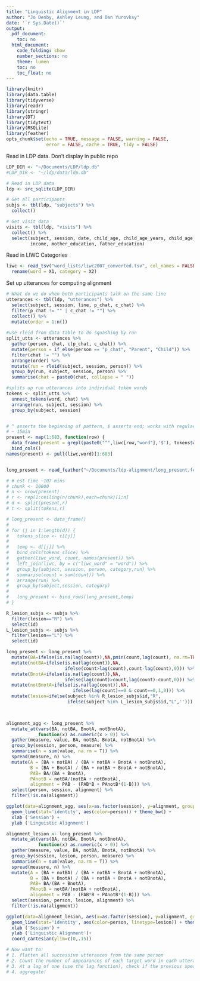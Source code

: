 ```yaml
---
title: "Linguistic Alignment in LDP"
author: "Jo Denby, Ashley Leung, and Dan Yurovksy"
date: '`r Sys.Date()`'
output:
  pdf_document:
    toc: no
  html_document:
    code_folding: show
    number_sections: no
    theme: lumen
    toc: no
    toc_float: no
---
```


```r
library(knitr)
library(data.table)
library(tidyverse)
library(readr)
library(stringr)
library(DT)
library(tidytext)
library(RSQLite)
library(feather)
opts_chunk$set(echo = TRUE, message = FALSE, warning = FALSE, 
               error = FALSE, cache = TRUE, tidy = FALSE)
```


Read in LDP data. Don't display in public repo
```r
LDP_DIR <- "~/Documents/LDP/ldp.db"
#LDP_DIR <- "~/ldp/data/ldp.db"

# Read in LDP data
ldp <- src_sqlite(LDP_DIR)

# Get all participants
subjs <- tbl(ldp, "subjects") %>%
  collect()

# Get visit data
visits <- tbl(ldp, "visits") %>%
  collect() %>%
  select(subject, session, date, child_age, child_age_years, child_age_months,
         income, mother_education, father_education)
```

Read in LIWC Categories
```r
liwc <- read_tsv("word_lists/liwc2007_converted.tsv", col_names = FALSE) %>%
  rename(word = X1, category = X2)
```

Set up utterances for computing alignment
```r
# What do we do when both participants talk on the same line
utterances <- tbl(ldp, "utterances") %>%
  select(subject, session, line, p_chat, c_chat) %>%
  filter(p_chat != "" | c_chat != "") %>%
  collect() %>%
  mutate(order = 1:n())
  
#use rleid from data table to do squashing by run
split_utts <- utterances %>%
  gather(person, chat, c(p_chat, c_chat)) %>%
  mutate(person = if_else(person == "p_chat", "Parent", "Child")) %>%
  filter(chat != "") %>%
  arrange(order) %>%
  mutate(run = rleid(subject, session, person)) %>%
  group_by(run, subject, session, person) %>%
  summarise(chat = paste0(chat, collapse = " ")) 

#splits up run utterances into individual token words
tokens <- split_utts %>%
  unnest_tokens(word, chat) %>%
  arrange(run, subject, session) %>%
  group_by(subject, session)


# ^ asserts the beginning of pattern, $ asserts end; works with regular expressions as well
# ~ 15min
present <- map(1:683, function(row) {
  data_frame(present = grepl(paste0("^",liwc[row,"word"],'$'), tokens$word,ignore.case = TRUE))}) %>%
  bind_cols()
names(present) <- pull(liwc,word)[1:683]


long_present <- read_feather("~/Documents/ldp-alignment/long_present.feather")

# # est time ~107 mins
# chunk <- 10000
# n <- nrow(present)
# r <- rep(1:ceiling(n/chunk),each=chunk)[1:n]
# d <- split(present,r)
# t <- split(tokens,r)

# long_present <- data_frame()
# 
# for (j in 1:length(d)) {
#   tokens_slice <- t[[j]]
#   
#   temp <- d[[j]] %>%
#   bind_cols(tokens_slice) %>%
#   gather(liwc_word, count, names(present)) %>%
#   left_join(liwc, by = c("liwc_word" = "word")) %>%
#   group_by(subject, session, person, category,run) %>%
#   summarise(count = sum(count)) %>%
#   arrange(run) %>%
#   group_by(subject,session, category)
#   
#   long_present <- bind_rows(long_present,temp)
# }

R_lesion_subjs <- subjs %>%
  filter(lesion=="R") %>%
  select(id)
L_lesion_subjs <- subjs %>%
  filter(lesion=="L") %>%
  select(id)

long_present <- long_present %>%
  mutate(BA=ifelse(is.na(lag(count)),NA,pmin(count,lag(count), na.rm=TRUE))) %>%
  mutate(notBA=ifelse(is.na(lag(count)),NA,
                      ifelse(count>lag(count),count-lag(count),0))) %>%
  mutate(BnotA=ifelse(is.na(lag(count)),NA,
                      ifelse(lag(count)>count,lag(count)-count,0))) %>%
  mutate(notBnotA=ifelse(is.na(lag(count)),NA,
                         ifelse(lag(count)==0 & count==0,1,0))) %>%
  mutate(lesion=ifelse(subject %in% R_lesion_subjs$id,"R",
                       ifelse(subject %in% L_lesion_subjs$id,"L",'')))
  


alignment_agg <- long_present %>%
  mutate_at(vars(BA, notBA, BnotA, notBnotA), 
            function(x) as.numeric(x > 0)) %>%
  gather(measure, value, BA, notBA, BnotA, notBnotA) %>%
  group_by(session, person, measure) %>%
  summarise(n = sum(value, na.rm = T)) %>% 
  spread(measure, n) %>%
  mutate(A = (BA + notBA) / (BA + notBA + BnotA + notBnotA),
         B = (BA + BnotA) / (BA + notBA + BnotA + notBnotA),
         PAB= BA/(BA + BnotA),
         PAnotB = notBA/(notBA + notBnotA),
         alignment = PAB - (PAB*B + PAnotB*(1-B))) %>%
  select(person, session, alignment) %>%
  filter(!is.na(alignment)) 

ggplot(data=alignment_agg, aes(x=as.factor(session), y=alignment, group=person)) +
  geom_line(stat='identity', aes(color=person)) + theme_bw() +
  xlab ('Session') +
  ylab ('Linguistic Alignment')

alignment_lesion <- long_present %>%
  mutate_at(vars(BA, notBA, BnotA, notBnotA), 
            function(x) as.numeric(x > 0)) %>%
  gather(measure, value, BA, notBA, BnotA, notBnotA) %>%
  group_by(session, lesion, person, measure) %>%
  summarise(n = sum(value, na.rm = T)) %>% 
  spread(measure, n) %>%
  mutate(A = (BA + notBA) / (BA + notBA + BnotA + notBnotA),
         B = (BA + BnotA) / (BA + notBA + BnotA + notBnotA),
         PAB= BA/(BA + BnotA),
         PAnotB = notBA/(notBA + notBnotA),
         alignment = PAB - (PAB*B + PAnotB*(1-B))) %>%
  select(session, person, lesion, alignment) %>%
  filter(!is.na(alignment)) 

ggplot(data=alignment_lesion, aes(x=as.factor(session), y=alignment, group=interaction(person,lesion) )) +
  geom_line(stat='identity', aes(color=person, linetype=lesion)) + theme_bw() +
  xlab ('Session') +
  ylab ('Linguistic Alignment')+
  coord_cartesian(ylim=c(0,.15))

# Now want to:
# 1. flatten all successive utterances from the same person
# 2. Count the number of appearances of each target word in each utterances
# 3. At a lag of one (use the lag function), check if the previous speaker's utterance contained each word
# 4. aggregate!
```
